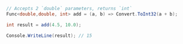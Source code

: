 ```csharp
// Accepts 2 `double` parameters, returns `int`
Func<double,double, int> add = (a, b) => Convert.ToInt32(a + b);

int result = add(4.5, 10.0);

Console.WriteLine(result); // 15
```